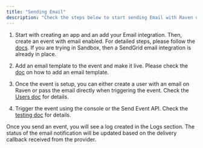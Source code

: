 ```yaml
---
title: "Sending Email"
description: "Check the steps below to start sending Email with Raven using any provider."
---
```


1. Start with creating an app and an add your Email integration. Then, create an
   event with email enabled. For detailed steps, please follow the
   [docs](/platform/apps/apps). If you are trying in Sandbox, then a SendGrid
   email integration is already in place.

2. Add an email template to the event and make it live. Please check the
   [doc](/email-email-template) on how to add an email template.

3. Once the event is setup, you can either create a user with an email on Raven
   or pass the email directly when triggering the event. Check the
   [Users doc](/platform/users) for details.

4. Trigger the event using the console or the Send Event API. Check the
   [testing doc](/email/sending-email) for details.

Once you send an event, you will see a log created in the Logs section. The
status of the email notification will be updated based on the delivery callback
received from the provider.
